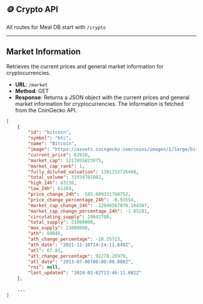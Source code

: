 
## 🪙 Crypto API


All routes for Meal DB start with  `/crypto`


---

## Market Information

Retrieves the current prices and general market information for cryptocurrencies.

- **URL**: `/market`
- **Method**: GET
- **Response**: Returns a JSON object with the current prices and general market information for cryptocurrencies. The information is fetched from the CoinGecko API.
``` json 
[
    {
        "id": "bitcoin",
        "symbol": "btc",
        "name": "Bitcoin",
        "image": "https://assets.coingecko.com/coins/images/1/large/bitcoin.png?1696501400",
        "current_price": 62010,
        "market_cap": 1217055823975,
        "market_cap_rank": 1,
        "fully_diluted_valuation": 1301153726498,
        "total_volume": 31934781082,
        "high_24h": 63136,
        "low_24h": 61269,
        "price_change_24h": -585.609331760752,
        "price_change_percentage_24h": -0.93554,
        "market_cap_change_24h": -12949567078.164307,
        "market_cap_change_percentage_24h": -1.05281,
        "circulating_supply": 19642700,
        "total_supply": 21000000,
        "max_supply": 21000000,
        "ath": 69045,
        "ath_change_percentage": -10.25723,
        "ath_date": "2021-11-10T14:24:11.849Z",
        "atl": 67.81,
        "atl_change_percentage": 91278.26979,
        "atl_date": "2013-07-06T00:00:00.000Z",
        "roi": null,
        "last_updated": "2024-03-02T13:46:11.682Z"
    },
   
    ...
]
```